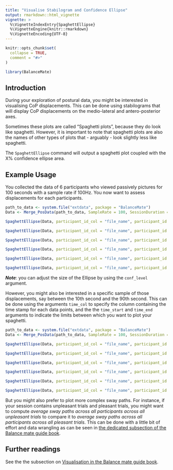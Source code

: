 ```yaml
---
title: "Visualise Stabilogram and Confidence Ellipse"
output: rmarkdown::html_vignette
vignette: >
  %\VignetteIndexEntry{SpaghettEllipse}
  %\VignetteEngine{knitr::rmarkdown}
  %\VignetteEncoding{UTF-8}
---
```


```r
knitr::opts_chunk$set(
  collapse = TRUE,
  comment = "#>"
)
```

```r
library(BalanceMate)
```

## Introduction

During your exploration of postural data, you might be interested in visualising CoP displacements. This can be done using stabilograms that will display CoP displacements on the medio-lateral and antero-posterior axes.

Sometimes these plots are called "Spaghetti plots", because they do look like spaghetti. However, it is important to note that spaghetti plots are also the names of other types of plots that - arguably - look slightly less like spaghetti.

The `SpaghettEllipse` command will output a spaghetti plot coupled with the X% confidence ellipse area.

## Example Usage

You collected the data of 6 participants who viewed passively pictures for 100 seconds with a sample rate if 100Hz. You now want to assess displacements for each participants. 

```r
path_to_data <- system.file("extdata", package = "BalanceMate")
Data <- Merge_PosData(path_to_data, SampleRate = 100, SessionDuration = 100)

SpaghettEllipse(Data, participant_id_col = "file_name", participant_id = "Postural_DataA.txt", Title = "Participant A")

SpaghettEllipse(Data, participant_id_col = "file_name", participant_id = "Postural_DataB.txt", Title = "Participant B")

SpaghettEllipse(Data, participant_id_col = "file_name", participant_id = "Postural_DataC.txt", Title = "Participant C")

SpaghettEllipse(Data, participant_id_col = "file_name", participant_id = "Postural_DataD.txt", Title = "Participant D")

SpaghettEllipse(Data, participant_id_col = "file_name", participant_id = "Postural_DataE.txt", Title = "Participant E")

SpaghettEllipse(Data, participant_id_col = "file_name", participant_id = "Postural_DataF.txt", Title = "Participant F")
```

***Note***: you can adjust the size of the Ellipse by using the `conf_level` argument.

However, you might also be interested in a specific sample of those displacements, say between the 10th second and the 90th second. This can be done using the arguments `time_col` to specify the column containing the time stamp for each data points, and the the `time_start` and `time_end` arguments to indicate the limits between which you want to plot your spaghetti.

```r
path_to_data <- system.file("extdata", package = "BalanceMate")
Data <- Merge_PosData(path_to_data, SampleRate = 100, SessionDuration = 100)

SpaghettEllipse(Data, participant_id_col = "file_name", participant_id = "Postural_DataA.txt", time_col = "Time", time_start = 10, time_end = 90, Title = "Participant A")

SpaghettEllipse(Data, participant_id_col = "file_name", participant_id = "Postural_DataB.txt",  time_col = "Time", time_start = 10, time_end = 90,Title = "Participant B")

SpaghettEllipse(Data, participant_id_col = "file_name", participant_id = "Postural_DataC.txt",  time_col = "Time", time_start = 10, time_end = 90,Title = "Participant C")

SpaghettEllipse(Data, participant_id_col = "file_name", participant_id = "Postural_DataD.txt",  time_col = "Time", time_start = 10, time_end = 90,Title = "Participant D")

SpaghettEllipse(Data, participant_id_col = "file_name", participant_id = "Postural_DataE.txt",  time_col = "Time", time_start = 10, time_end = 90,Title = "Participant E")

SpaghettEllipse(Data, participant_id_col = "file_name", participant_id = "Postural_DataF.txt",  time_col = "Time", time_start = 10, time_end = 90,Title = "Participant F")
```

But you might also prefer to plot more complex sway paths. For instance, if your session contains unpleasant trials and pleasant trials, you might want to compute *average sway paths across all participants across all unpleasant trials* to compare it to *average sway paths across all participants across all pleasant trials*. This can be done with a little bit of effort and data wrangling as can be seen in [the dedicated subsection of the Balance mate guide book](https://jeanmoneger.com/book/processing#visualise).


## Further readings
See the the  subsection on [Visualisation in the Balance mate guide book](https://jeanmoneger.com/book/processing#visualise).
